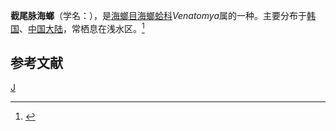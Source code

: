 {{Speciesbox
| taxon = Venatomya truncata
| binomial_authority = (Gould)
}}
'''截尾脉海螂'''（学名：''{{lang|la|Venatomya truncata}}''），是[[海螂目|海螂目]][[海螂蛤科|海螂蛤科]]''Venatomya''属的一种。主要分布于[[韩国|韩国]]、[[中国大陆|中国大陆]]，常栖息在浅水区。<ref>{{cite web|url=http://shell.sinica.edu.tw/chinese/shellbase_detail.php?science_no=3888|title=国际贝库：截尾脉海螂|publisher=台湾贝类资料库|accessdate=2009-08-11|archive-date=2016-03-04|archive-url=https://web.archive.org/web/20160304202448/http://shell.sinica.edu.tw/chinese/shellbase_detail.php?science_no=3888|dead-url=no}}</ref>

== 参考文献 ==
{{reflist}}
{{Taxonbar}}
[[Category:海螂蛤科|J]]